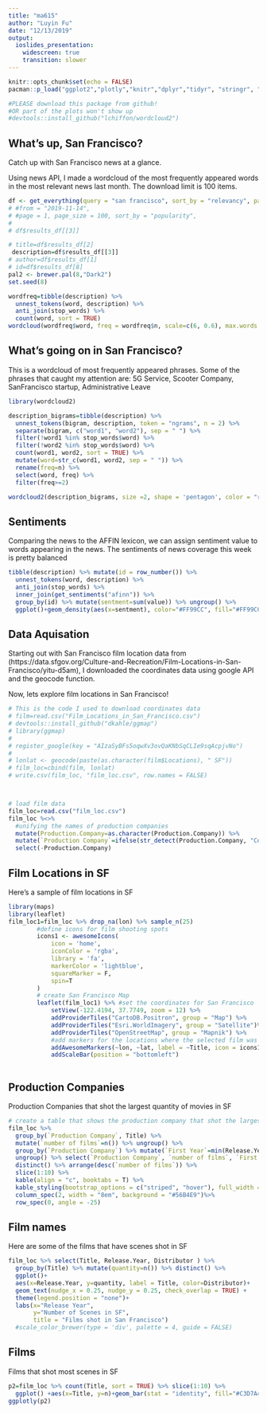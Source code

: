 ```yaml
---
title: "ma615"
author: "Luyin Fu"
date: "12/13/2019"
output:
  ioslides_presentation:
    widescreen: true
    transition: slower
---
```


```r
knitr::opts_chunk$set(echo = FALSE)
pacman::p_load("ggplot2","plotly","knitr","dplyr","tidyr", "stringr", "tinytex","magrittr","kableExtra", "newsanchor", "tidytext", "wordcloud", "RColorBrewer")

#PLEASE download this package from github!
#OR part of the plots won't show up
#devtools::install_github("lchiffon/wordcloud2")
```




## What's up, San Francisco?
<div class="blue2">Catch up with San Francisco news at a glance.</div>

Using news API, I made a wordcloud of the most frequently appeared words in the most relevant news last month. The download limit is 100 items.

```r

df <- get_everything(query = "san francisco", sort_by = "relevancy", page = 1, page_size = 100, api_key ="6572647b5bd941efa75620ffe1bfeca0")
# #from = "2019-11-14",
# #page = 1, page_size = 100, sort_by = "popularity",
# 
# df$results_df[[3]]

# title=df$results_df[2]
 description=df$results_df[[3]]
# author=df$results_df[1]
# id=df$results_df[8]
pal2 <- brewer.pal(8,"Dark2")
set.seed(8)

wordfreq=tibble(description) %>% 
  unnest_tokens(word, description) %>%
  anti_join(stop_words) %>%
  count(word, sort = TRUE)
wordcloud(wordfreq$word, freq = wordfreq$n, scale=c(6, 0.6), max.words = 80, rot.per = 0.25, colors = pal2, random.order=FALSE, vfont=c("serif","plain")) 
```

## What's going on in San Francisco? 

This is a wordcloud of most frequently appeared phrases. Some of the phrases that caught my attention are: 5G Service, Scooter Company, SanFrancisco startup, Administrative Leave

```r
library(wordcloud2)

description_bigrams=tibble(description) %>%
  unnest_tokens(bigram, description, token = "ngrams", n = 2) %>%
  separate(bigram, c("word1", "word2"), sep = " ") %>%
  filter(!word1 %in% stop_words$word) %>%
  filter(!word2 %in% stop_words$word) %>%
  count(word1, word2, sort = TRUE) %>%
  mutate(word=str_c(word1, word2, sep = " ")) %>%
  rename(freq=n) %>% 
  select(word, freq) %>%
  filter(freq>=2)

wordcloud2(description_bigrams, size =2, shape = 'pentagon', color = "random-light")
```

## Sentiments

Comparing the news to the AFFIN lexicon, we can assign sentiment value to words appearing in the news.
The sentiments of news coverage this week is pretty balanced

```r
tibble(description) %>% mutate(id = row_number()) %>%
  unnest_tokens(word, description) %>%
  anti_join(stop_words) %>% 
  inner_join(get_sentiments("afinn")) %>%
  group_by(id) %>% mutate(sentment=sum(value)) %>% ungroup() %>%
  ggplot()+geom_density(aes(x=sentment), color="#FF99CC", fill="#FF99CC", alpha=0.5)

```


## Data Aquisation

Starting out with San Francisco film location data from (https://data.sfgov.org/Culture-and-Recreation/Film-Locations-in-San-Francisco/yitu-d5am), I downloaded the coordinates data using google API and the geocode function.

<div class="red2"> Now, lets explore film locations in San Francisco!</div>

```r
# This is the code I used to download coordinates data
# film=read.csv("Film_Locations_in_San_Francisco.csv")
# devtools::install_github("dkahle/ggmap")
# library(ggmap)
# 
# register_google(key = "AIzaSyBFs5oqwXv3ovQaKNbSqCLIe9sqAcpjvNo")
# 
# lonlat <- geocode(paste(as.character(film$Locations), " SF"))
# film_loc=cbind(film, lonlat)
# write.csv(film_loc, "film_loc.csv", row.names = FALSE)



# load film data
film_loc=read.csv("film_loc.csv")
film_loc %<>% 
  #unifying the names of production companies
  mutate(Production.Company=as.character(Production.Company)) %>%
  mutate(`Production Company`=ifelse(str_detect(Production.Company, "Columbia Pictures"), "Columbia Pictures Corp.", ifelse(str_detect(Production.Company, "Metro-Goldwyn"), "Metro-Goldwyn Mayor", ifelse(str_detect(Production.Company, "Orion Pictures"), "Orion Pictures Corp.", ifelse(str_detect(Production.Company, "PYM Particles"), "PYM Particles Production, LCC", ifelse(str_detect(Production.Company, "Twentieth Century Fox"), "Twentieth Century Fox Film Coorp.", ifelse(str_detect(Production.Company, "Warner Bro"), "Warner Bros. Pictures", Production.Company))))))) %>%
  select(-Production.Company)
```




## Film Locations in SF

Here's a sample of film locations in SF

```r
library(maps)
library(leaflet)
film_loc1=film_loc %>% drop_na(lon) %>% sample_n(25)
        #define icons for film shooting spots 
        icons1 <- awesomeIcons(
            icon = 'home',
            iconColor = 'rgba',
            library = 'fa', 
            markerColor = 'lightblue',
            squareMarker = F,
            spin=T
        )
        # create San Francisco Map
        leaflet(film_loc1) %>% #set the coordinates for San Francisco
            setView(-122.4194, 37.7749, zoom = 12) %>% 
            addProviderTiles("CartoDB.Positron", group = "Map") %>%
            addProviderTiles("Esri.WorldImagery", group = "Satellite")%>% 
            addProviderTiles("OpenStreetMap", group = "Mapnik") %>% 
            #add markers for the locations where the selected film was shot
            addAwesomeMarkers(~lon, ~lat, label = ~Title, icon = icons1) %>%
            addScaleBar(position = "bottomleft") 
            
```


## Production Companies

Production Companies that shot the largest quantity of movies in SF

```r
# create a table that shows the production company that shot the largest nbumber of films in San Francisco
film_loc %>% 
  group_by(`Production Company`, Title) %>%
  mutate(`number of films`=n()) %>% ungroup() %>%
  group_by(`Production Company`) %>% mutate(`First Year`=min(Release.Year)) %>%
  ungroup() %>% select(`Production Company`, `number of films`, `First Year`) %>% 
  distinct() %>% arrange(desc(`number of films`)) %>%
  slice(1:10) %>%
  kable(align = "c", booktabs = T) %>%
  kable_styling(bootstrap_options = c("striped", "hover"), full_width = T, position = "center") %>%
  column_spec(2, width = "8em", background = "#56B4E9")%>%
  row_spec(0, angle = -25)

```

## Film names

Here are some of the films that have scenes shot in SF

```r
film_loc %>% select(Title, Release.Year, Distributor ) %>% 
  group_by(Title) %>% mutate(quantity=n()) %>% distinct() %>%
  ggplot()+
  aes(x=Release.Year, y=quantity, label = Title, color=Distributor)+
  geom_text(nudge_x = 0.25, nudge_y = 0.25, check_overlap = TRUE) + 
  theme(legend.position = "none")+
  labs(x="Release Year",
       y="Number of Scenes in SF",
       title = "Films shot in San Francisco")
  #scale_color_brewer(type = 'div', palette = 4, guide = FALSE) 
```


## Films

Films that shot most scenes in SF

```r
p2=film_loc %>% count(Title, sort = TRUE) %>% slice(1:10) %>%
  ggplot() +aes(x=Title, y=n)+geom_bar(stat = "identity", fill="#C3D7A4")+ coord_flip()+theme(legend.position = "none")
ggplotly(p2)
```



